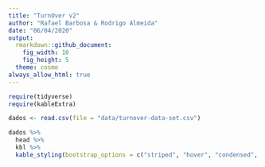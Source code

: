 ```yaml
---
title: "TurnOver v2"
author: "Rafael Barbosa & Rodrigo Almeida"
date: "06/04/2020"
output: 
  rmarkdown::github_document:
    fig_width: 10
    fig_height: 5
  theme: cosmo
always_allow_html: true
---
```


```r

require(tidyverse)
require(kableExtra)

dados <- read.csv(file = "data/turnover-data-set.csv")

dados %>% 
  head %>% 
  kbl %>% 
  kable_styling(bootstrap_options = c("striped", "hover", "condensed", "responsive"))

```

